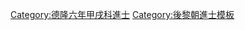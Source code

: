 {{Navbox
|name = 德隆六年甲戌科庭試進士榜
|title = [[後黎朝進士列表|德隆六年（1634年）甲戌科庭試進士榜]]
|titlestyle = background-color:#FFD700;
|image =
|style = width:100%;text-align:center; 
|groupstyle = text-align:center; background-color:#FFD700;
|liststyle = text-align:center;
|state = {{{state<includeonly>|collapsed</includeonly>}}}

|group1 = 第二甲<br>勅賜進士出身<br>共1名
|list1 = '''[[武拔萃]]'''

|group2 = 第三甲<br>勅賜同進士出身<br>共4名
|list2 = [[阮仁著]] - [[阮仁政]] - [[陳撫|陳　撫]] - [[郭同寅]]

|belowstyle = text-align: center; background-color:#FFD700;
|below='''前一科：[[Template:德隆三年辛未科庭試進士榜|德隆三年辛未科]]　'''·'''　後一科：[[Template:陽和三年丁丑科庭試進士榜|陽和三年丁丑科]]'''
}}
[[Category:德隆六年甲戌科進士]]
<noinclude>[[Category:德隆六年甲戌科進士| ]]
[[Category:後黎朝進士模板]]</noinclude>